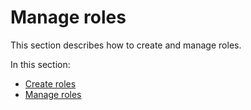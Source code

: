 # Manage roles

This section describes how to create and manage roles.

In this section:
* [Create roles](/docs/roles/create-roles)
* [Manage roles](/docs/roles/manage-roles)
